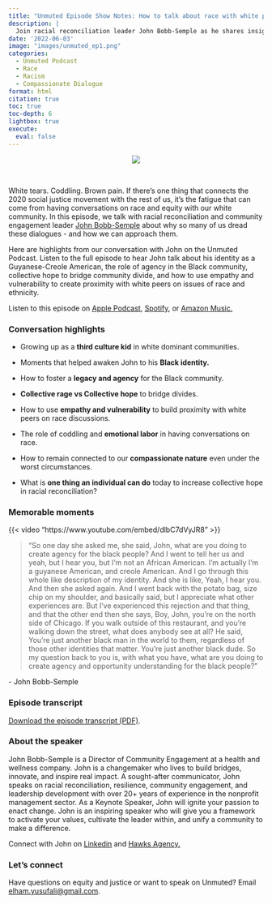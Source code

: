 ```yaml
---
title: "Unmuted Episode Show Notes: How to talk about race with white peers"
description: |
  Join racial reconciliation leader John Bobb-Semple as he shares insights on navigating tough conversations about race and equity with empathy and vulnerability. Listen to his journey, reflections on identity, and practical ways to bridge community divides. Available now on Apple Podcasts, Spotify, and Amazon Music.
date: '2022-06-03'
image: "images/unmuted_ep1.png"
categories:
  - Unmuted Podcast
  - Race
  - Racism
  - Compassionate Dialogue
format: html
citation: true
toc: true
toc-depth: 6
lightbox: true
execute:
  eval: false
---
```


<center>![](images/unmuted_ep1.png)</center>

<br>

White tears. Coddling. Brown pain. If there's one thing that connects the 2020 social justice movement with the rest of us, it's the fatigue that can come from having conversations on race and equity with our white community. In this episode, we talk with racial reconciliation and community engagement leader [[John Bobb-Semple]{.underline}](https://www.linkedin.com/in/jbobbsemple) about why so many of us dread these dialogues - and how we can approach them.

Here are highlights from our conversation with John on the Unmuted Podcast. Listen to the full episode to hear John talk about his identity as a Guyanese-Creole American, the role of agency in the Black community, collective hope to bridge community divide, and how to use empathy and vulnerability to create proximity with white peers on issues of race and ethnicity.

Listen to this episode on [[Apple Podcast]{.underline}](https://apple.co/3zGHLZ7), [[Spotify]{.underline}](https://spoti.fi/3xXa4RP), or [[Amazon Music]{.underline}](https://music.amazon.com/podcasts/46744d66-475b-4238-8ba5-bee12f995ef9)[.]{.underline}

### Conversation highlights

-   Growing up as a **third culture kid** in white dominant communities.

-   Moments that helped awaken John to his **Black identity.**

-   How to foster a **legacy and agency** for the Black community.

-   **Collective rage vs Collective hope** to bridge divides.

-   How to use **empathy and vulnerability** to build proximity with white peers on race discussions.

-   The role of coddling and **emotional labor** in having conversations on race.

-   How to remain connected to our **compassionate nature** even under the worst circumstances.

-   What is **one thing an individual can do** today to increase collective hope in racial reconciliation?

### Memorable moments

{{< video "https://www.youtube.com/embed/dlbC7dVyJR8" >}}

> "So one day she asked me, she said, John, what are you doing to create agency for the black people? And I went to tell her us and yeah, but I hear you, but I'm not an African American. I'm actually I'm a guyanese American, and creole American. And I go through this whole like description of my identity. And she is like, Yeah, I hear you. And then she asked again. And I went back with the potato bag, size chip on my shoulder, and basically said, but I appreciate what other experiences are. But I've experienced this rejection and that thing, and that the other end then she says, Boy, John, you're on the north side of Chicago. If you walk outside of this restaurant, and you're walking down the street, what does anybody see at all? He said, You're just another black man in the world to them, regardless of those other identities that matter. You're just another black dude. So my question back to you is, with what you have, what are you doing to create agency and opportunity understanding for the black people?"

\- John Bobb-Semple

### Episode transcript

[Download the episode transcript (PDF)](images/unmuted_ep1_transcript.pdf).

### About the speaker

John Bobb-Semple is a Director of Community Engagement at a health and wellness company. John is a changemaker who lives to build bridges, innovate, and inspire real impact. A sought-after communicator, John speaks on racial reconciliation, resilience, community engagement, and leadership development with over 20+ years of experience in the nonprofit management sector. As a Keynote Speaker, John will ignite your passion to enact change. John is an inspiring speaker who will give you a framework to activate your values, cultivate the leader within, and unify a community to make a difference.

Connect with John on [Linkedin](https://www.linkedin.com/in/jbobbsemple) and [Hawks Agency.](https://www.hawksagency.com/speakers/john-bobb-semple/)

### Let's connect

Have questions on equity and justice or want to speak on Unmuted? Email [elham.yusufali\@gmail.com](mailto:elham.yusufali@gmail.com).
